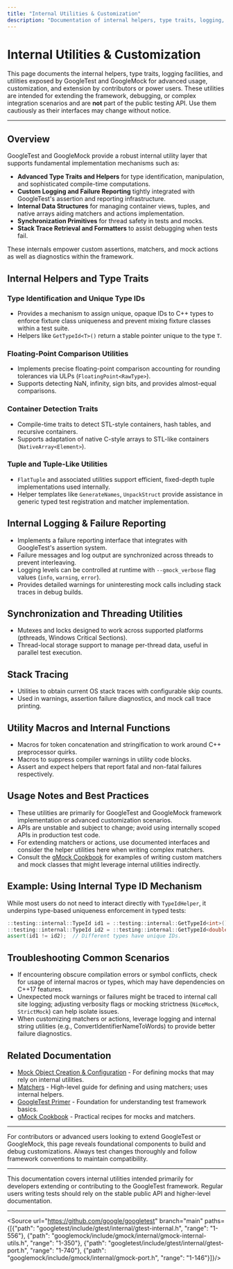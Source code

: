 ```yaml
---
title: "Internal Utilities & Customization"
description: "Documentation of internal helpers, type traits, logging, and utilities accessible for advanced customization or contributor use. Outlines what is intended for extension, debugging, or framework integration scenarios."
---
```


# Internal Utilities & Customization

This page documents the internal helpers, type traits, logging facilities, and utilities exposed by GoogleTest and GoogleMock for advanced usage, customization, and extension by contributors or power users. These utilities are intended for extending the framework, debugging, or complex integration scenarios and are **not** part of the public testing API. Use them cautiously as their interfaces may change without notice.

---

## Overview

GoogleTest and GoogleMock provide a robust internal utility layer that supports fundamental implementation mechanisms such as:

- **Advanced Type Traits and Helpers** for type identification, manipulation, and sophisticated compile-time computations.
- **Custom Logging and Failure Reporting** tightly integrated with GoogleTest's assertion and reporting infrastructure.
- **Internal Data Structures** for managing container views, tuples, and native arrays aiding matchers and actions implementation.
- **Synchronization Primitives** for thread safety in tests and mocks.
- **Stack Trace Retrieval and Formatters** to assist debugging when tests fail.

These internals empower custom assertions, matchers, and mock actions as well as diagnostics within the framework.


## Internal Helpers and Type Traits

### Type Identification and Unique Type IDs

- Provides a mechanism to assign unique, opaque IDs to C++ types to enforce fixture class uniqueness and prevent mixing fixture classes within a test suite.
- Helpers like `GetTypeId<T>()` return a stable pointer unique to the type `T`.

### Floating-Point Comparison Utilities

- Implements precise floating-point comparison accounting for rounding tolerances via ULPs (`FloatingPoint<RawType>`).
- Supports detecting NaN, infinity, sign bits, and provides almost-equal comparisons.

### Container Detection Traits

- Compile-time traits to detect STL-style containers, hash tables, and recursive containers.
- Supports adaptation of native C-style arrays to STL-like containers (`NativeArray<Element>`).

### Tuple and Tuple-Like Utilities

- `FlatTuple` and associated utilities support efficient, fixed-depth tuple implementations used internally.
- Helper templates like `GenerateNames`, `UnpackStruct` provide assistance in generic typed test registration and matcher implementation.


## Internal Logging & Failure Reporting

- Implements a failure reporting interface that integrates with GoogleTest's assertion system.
- Failure messages and log output are synchronized across threads to prevent interleaving.
- Logging levels can be controlled at runtime with `--gmock_verbose` flag values (`info`, `warning`, `error`).
- Provides detailed warnings for uninteresting mock calls including stack traces in debug builds.


## Synchronization and Threading Utilities

- Mutexes and locks designed to work across supported platforms (pthreads, Windows Critical Sections).
- Thread-local storage support to manage per-thread data, useful in parallel test execution.


## Stack Tracing

- Utilities to obtain current OS stack traces with configurable skip counts.
- Used in warnings, assertion failure diagnostics, and mock call trace printing.


## Utility Macros and Internal Functions

- Macros for token concatenation and stringification to work around C++ preprocessor quirks.
- Macros to suppress compiler warnings in utility code blocks.
- Assert and expect helpers that report fatal and non-fatal failures respectively.


## Usage Notes and Best Practices

- These utilities are primarily for GoogleTest and GoogleMock framework implementation or advanced customization scenarios.
- APIs are unstable and subject to change; avoid using internally scoped APIs in production test code.
- For extending matchers or actions, use documented interfaces and consider the helper utilities here when writing complex matchers.
- Consult the [gMock Cookbook](https://google.github.io/googletest/gmock_cook_book.html) for examples of writing custom matchers and mock classes that might leverage internal utilities indirectly.


## Example: Using Internal Type ID Mechanism

While most users do not need to interact directly with `TypeIdHelper`, it underpins type-based uniqueness enforcement in typed tests:

```cpp
::testing::internal::TypeId id1 = ::testing::internal::GetTypeId<int>();
::testing::internal::TypeId id2 = ::testing::internal::GetTypeId<double>();
assert(id1 != id2);  // Different types have unique IDs.
```


## Troubleshooting Common Scenarios

- If encountering obscure compilation errors or symbol conflicts, check for usage of internal macros or types, which may have dependencies on C++17 features.
- Unexpected mock warnings or failures might be traced to internal call site logging; adjusting verbosity flags or mocking strictness (`NiceMock`, `StrictMock`) can help isolate issues.
- When customizing matchers or actions, leverage logging and internal string utilities (e.g., ConvertIdentifierNameToWords) to provide better failure diagnostics.


## Related Documentation

- [Mock Object Creation & Configuration](../mock-object-creation.md) - For defining mocks that may rely on internal utilities.
- [Matchers](../mocking-apis/matchers.md) - High-level guide for defining and using matchers; uses internal helpers.
- [GoogleTest Primer](../../overview/introduction-core-value/what-is-googletest.md) - Foundation for understanding test framework basics.
- [gMock Cookbook](https://google.github.io/googletest/gmock_cook_book.html) - Practical recipes for mocks and matchers.

---

For contributors or advanced users looking to extend GoogleTest or GoogleMock, this page reveals foundational components to build and debug customizations. Always test changes thoroughly and follow framework conventions to maintain compatibility.

---

<Callout type="note">
This documentation covers internal utilities intended primarily for developers extending or contributing to the GoogleTest framework. Regular users writing tests should rely on the stable public API and higher-level documentation.
</Callout>

---

<Source url="https://github.com/google/googletest" branch="main" paths={[{"path": "googletest/include/gtest/internal/gtest-internal.h", "range": "1-556"}, {"path": "googlemock/include/gmock/internal/gmock-internal-utils.h", "range": "1-350"}, {"path": "googletest/include/gtest/internal/gtest-port.h", "range": "1-740"}, {"path": "googlemock/include/gmock/internal/gmock-port.h", "range": "1-146"}]}/>
